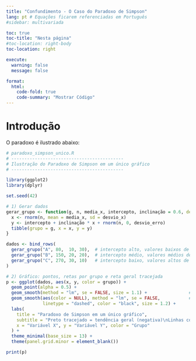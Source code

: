```yaml
---
title: "Confundimento - O Caso do Paradoxo de Simpson"
lang: pt # Equações ficarem referenciadas em Português
#sidebar: multivariada

toc: true
toc-title: "Nesta página"
#toc-location: right-body
toc-location: right

execute: 
  warning: false
  message: false

format:
  html:
    code-fold: true
    code-summary: "Mostrar Código"
---
```


# Introdução

O paradoxo é ilustrado abaixo:

```r
# paradoxo_simpson_unico.R
# -------------------------------------------
# Ilustração do Paradoxo de Simpson em um único gráfico
# -------------------------------------------

library(ggplot2)
library(dplyr)

set.seed(42)

# 1) Gerar dados
gerar_grupo <- function(g, n, media_x, intercepto, inclinação = 0.6, desvio_x = 4, desvio_erro = 3) {
  x <- rnorm(n, mean = media_x, sd = desvio_x)
  y <- intercepto + inclinação * x + rnorm(n, 0, desvio_erro)
  tibble(grupo = g, x = x, y = y)
}

dados <- bind_rows(
  gerar_grupo("A", 80,  10, 30),  # intercepto alto, valores baixos de x
  gerar_grupo("B", 150, 20, 20),  # intercepto médio, valores médios de x
  gerar_grupo("C", 270, 30, 10)   # intercepto baixo, valores altos de x
)

# 2) Gráfico: pontos, retas por grupo e reta geral tracejada
p <- ggplot(dados, aes(x, y, color = grupo)) +
  geom_point(alpha = 0.5) +
  geom_smooth(method = "lm", se = FALSE, size = 1.1) +                # ajustes por grupo
  geom_smooth(aes(color = NULL), method = "lm", se = FALSE,           # ajuste geral
              linetype = "dashed", color = "black", size = 1.2) +
  labs(
    title = "Paradoxo de Simpson em um único gráfico",
    subtitle = "Preto tracejado = tendência geral (negativa)\nLinhas coloridas = tendências dentro dos grupos (positivas)",
    x = "Variável X", y = "Variável Y", color = "Grupo"
  ) +
  theme_minimal(base_size = 13) +
  theme(panel.grid.minor = element_blank())

print(p)
```

